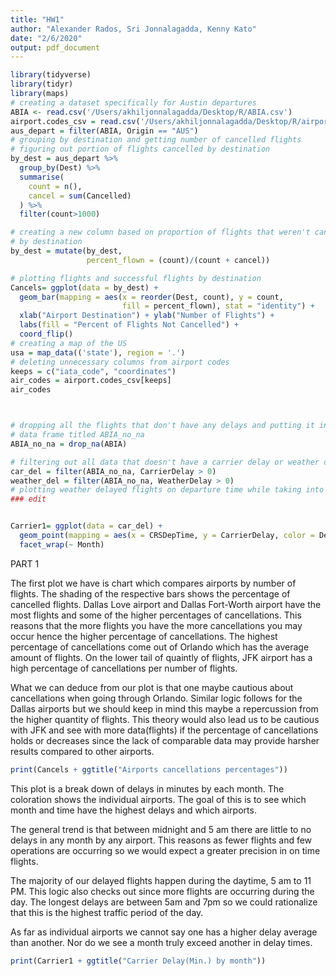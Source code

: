```yaml
---
title: "HW1"
author: "Alexander Rados, Sri Jonnalagadda, Kenny Kato"
date: "2/6/2020"
output: pdf_document
---
```

```R
library(tidyverse)
library(tidyr)
library(maps)
# creating a dataset specifically for Austin departures
ABIA <- read.csv('/Users/akhiljonnalagadda/Desktop/R/ABIA.csv')
airport.codes_csv = read.csv('/Users/akhiljonnalagadda/Desktop/R/airport-codes.csv')
aus_depart = filter(ABIA, Origin == "AUS")
# grouping by destination and getting number of cancelled flights
# figuring out portion of flights cancelled by destination
by_dest = aus_depart %>%
  group_by(Dest) %>%
  summarise(
    count = n(),
    cancel = sum(Cancelled)
  ) %>%
  filter(count>1000)

# creating a new column based on proportion of flights that weren't cancelled
# by destination
by_dest = mutate(by_dest,
                 percent_flown = (count)/(count + cancel))    

# plotting flights and successful flights by destination
Cancels= ggplot(data = by_dest) +
  geom_bar(mapping = aes(x = reorder(Dest, count), y = count, 
                         fill = percent_flown), stat = "identity") +
  xlab("Airport Destination") + ylab("Number of Flights") + 
  labs(fill = "Percent of Flights Not Cancelled") +
  coord_flip()
# creating a map of the US
usa = map_data(('state'), region = '.')
# deleting unnecessary columns from airport codes
keeps = c("iata_code", "coordinates")
air_codes = airport.codes_csv[keeps]
air_codes



# dropping all the flights that don't have any delays and putting it into a new
# data frame titled ABIA_no_na
ABIA_no_na = drop_na(ABIA)

# filtering out all data that doesn't have a carrier delay or weather delay
car_del = filter(ABIA_no_na, CarrierDelay > 0)
weather_del = filter(ABIA_no_na, WeatherDelay > 0)
# plotting weather delayed flights on departure time while taking into account month
### edit


Carrier1= ggplot(data = car_del) + 
  geom_point(mapping = aes(x = CRSDepTime, y = CarrierDelay, color = Dest)) +
  facet_wrap(~ Month)

`````
PART 1
  
  The first plot we have is chart which compares airports by number of flights. The shading of the respective bars shows the percentage of cancelled flights. Dallas Love airport and Dallas Fort-Worth airport have the most flights and some of the higher percentages of cancellations. This reasons that the more flights you have the more cancellations you may occur hence the higher percentage of cancellations. The highest percentage of cancellations come out of Orlando which has the average amount of flights. On the lower tail of quaintly of flights, JFK airport has a high percentage of cancellations per number of flights. 
  
  What we can deduce from our plot is that one maybe cautious about cancellations when going through Orlando. Similar logic follows for the Dallas airports but we should keep in mind this maybe a repercussion from the higher quantity of flights. This theory would also lead us to be cautious with JFK and see with more data(flights) if the percentage of cancellations holds or decreases since the lack of comparable data may provide harsher results compared to other airports. 

 ````R


print(Cancels + ggtitle("Airports cancellations percentages"))
````







This plot is a break down of delays in minutes by each month. The coloration shows the individual airports. The goal of this is to see which month and time have the highest delays and which airports. 

  The general trend is that between midnight and 5 am there are little to no delays in any month by any airport. This reasons as fewer flights and few operations are occurring so we would expect a greater precision in on time flights. 
  
  The majority of our delayed flights happen during the daytime, 5 am to 11 PM. This logic also checks out since more flights are occurring during the day. The longest delays are between 5am and 7pm so we could rationalize that this is the highest traffic period of the day.
  
  As far as individual airports we cannot say one has a higher delay average than another. Nor do we see a month truly exceed another in delay times.

````R

print(Carrier1 + ggtitle("Carrier Delay(Min.) by month"))
````



